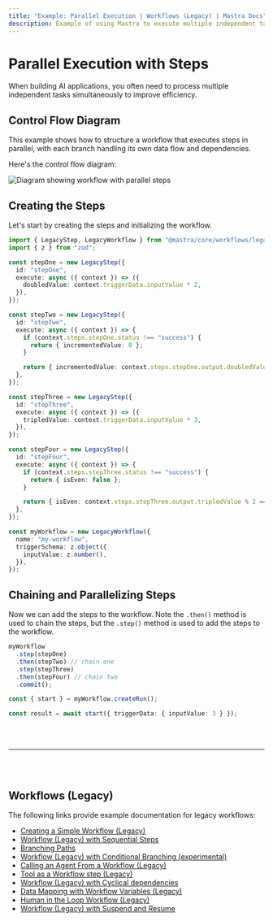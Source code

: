 ```yaml
---
title: "Example: Parallel Execution | Workflows (Legacy) | Mastra Docs"
description: Example of using Mastra to execute multiple independent tasks in parallel within a workflow.
---
```



# Parallel Execution with Steps

When building AI applications, you often need to process multiple independent tasks simultaneously to improve efficiency.

## Control Flow Diagram

This example shows how to structure a workflow that executes steps in parallel, with each branch handling its own data flow and dependencies.

Here's the control flow diagram:

<img
  src="/parallel-chains.png"
  alt="Diagram showing workflow with parallel steps"
  width={600}
/>

## Creating the Steps

Let's start by creating the steps and initializing the workflow.

```ts showLineNumbers copy
import { LegacyStep, LegacyWorkflow } from "@mastra/core/workflows/legacy";
import { z } from "zod";

const stepOne = new LegacyStep({
  id: "stepOne",
  execute: async ({ context }) => ({
    doubledValue: context.triggerData.inputValue * 2,
  }),
});

const stepTwo = new LegacyStep({
  id: "stepTwo",
  execute: async ({ context }) => {
    if (context.steps.stepOne.status !== "success") {
      return { incrementedValue: 0 };
    }

    return { incrementedValue: context.steps.stepOne.output.doubledValue + 1 };
  },
});

const stepThree = new LegacyStep({
  id: "stepThree",
  execute: async ({ context }) => ({
    tripledValue: context.triggerData.inputValue * 3,
  }),
});

const stepFour = new LegacyStep({
  id: "stepFour",
  execute: async ({ context }) => {
    if (context.steps.stepThree.status !== "success") {
      return { isEven: false };
    }

    return { isEven: context.steps.stepThree.output.tripledValue % 2 === 0 };
  },
});

const myWorkflow = new LegacyWorkflow({
  name: "my-workflow",
  triggerSchema: z.object({
    inputValue: z.number(),
  }),
});
```

## Chaining and Parallelizing Steps

Now we can add the steps to the workflow. Note the `.then()` method is used to chain the steps, but the `.step()` method is used to add the steps to the workflow.

```ts showLineNumbers copy
myWorkflow
  .step(stepOne)
  .then(stepTwo) // chain one
  .step(stepThree)
  .then(stepFour) // chain two
  .commit();

const { start } = myWorkflow.createRun();

const result = await start({ triggerData: { inputValue: 3 } });
```

<br />
<br />
<hr className="dark:border-[#404040] border-gray-300" />
<br />
<br />
<GithubLink
  link={
    "https://github.com/mastra-ai/mastra/blob/main/examples/basics/workflows-legacy/workflow-with-parallel-steps"
  }
/>

## Workflows (Legacy)

The following links provide example documentation for legacy workflows:

- [Creating a Simple Workflow (Legacy)](/examples/workflows_legacy/creating-a-workflow)
- [Workflow (Legacy) with Sequential Steps](/examples/workflows_legacy/sequential-steps)
- [Branching Paths](/examples/workflows_legacy/branching-paths)
- [Workflow (Legacy) with Conditional Branching (experimental)](/examples/workflows_legacy/conditional-branching)
- [Calling an Agent From a Workflow (Legacy)](/examples/workflows_legacy/calling-agent)
- [Tool as a Workflow step (Legacy)](/examples/workflows_legacy/using-a-tool-as-a-step)
- [Workflow (Legacy) with Cyclical dependencies](/examples/workflows_legacy/cyclical-dependencies)
- [Data Mapping with Workflow Variables (Legacy)](/examples/workflows_legacy/workflow-variables)
- [Human in the Loop Workflow (Legacy)](/examples/workflows_legacy/human-in-the-loop)
- [Workflow (Legacy) with Suspend and Resume](/examples/workflows_legacy/suspend-and-resume)
